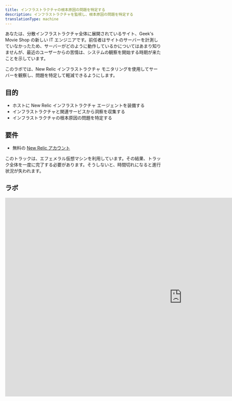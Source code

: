 ```yaml
---
title: インフラストラクチャの根本原因の問題を特定する
description: インフラストラクチャを監視し、根本原因の問題を特定する
translationType: machine
---
```


あなたは、分散インフラストラクチャ全体に展開されているサイト、Geek's Movie Shop の新しい IT エンジニアです。前任者はサイトのサーバーを計測していなかったため、サーバーがどのように動作しているかについてはあまり知りませんが、最近のユーザーからの苦情は、システムの観察を開始する時期が来たことを示しています。

このラボでは、New Relic インフラストラクチャ モニタリングを使用してサーバーを観察し、問題を特定して軽減できるようにします。

## 目的

* ホストに New Relic インフラストラクチャ エージェントを装備する
* インフラストラクチャと関連サービスから洞察を収集する
* インフラストラクチャの根本原因の問題を特定する

## 要件

* 無料の [New Relic アカウント](https://newrelic.com/signup)

<Callout variant="important">
  このトラックは、エフェメラル仮想マシンを利用しています。その結果、トラック全体を一度に完了する必要があります。そうしないと、時間切れになると進行状況が失われます。
</Callout>

## ラボ

<iframe
  width="1140"
  height="640"
  sandbox="allow-same-origin allow-scripts allow-popups allow-forms allow-modals"
  src="https://play.instruqt.com/embed/newrelic/tracks/infra?token=em_Pobw3i01bYj-pScM"
  style="border: 0;"
/>

## 宿題

インフラストラクチャをインストルメント化する方法がわかったので、New Relic インフラストラクチャにさらに慣れるために利用できるいくつかのリソースを以下に示します。

* [Infrastructureモニタリングを開始](/docs/infrastructure/infrastructure-monitoring/get-started/get-started-infrastructure-monitoring/)
* [インフラストラクチャホストUI](/docs/infrastructure/infrastructure-ui-pages/infra-hosts-ui-page)
